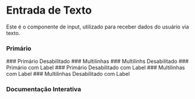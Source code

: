 

<Meta of={Story} />

# Entrada de Texto

Este é o componente de input, utilizado para receber dados do usuário via texto.

### Primário
<Canvas of={Story.Primary} />
### Primário Desabilitado
<Canvas of={Story.PrimaryDisabled} />
### Multilinhas 
<Canvas of={Story.Multiline} />
### Multilinhs Desabilitado
<Canvas of={Story.MultilineDisabled} />
### Primário com Label
<Canvas of={Story.PrimaryLabel} />
### Primário Desabilitado com Label 
<Canvas of={Story.PrimaryLabelDisabled} />
### Multilinhas com Label 
<Canvas of={Story.MultilineLabel} />
### Multilinhas Desabilitado com Label
<Canvas of={Story.MultilineLabelDisabled} />


### Documentação Interativa 
<Primary />
<Controls />